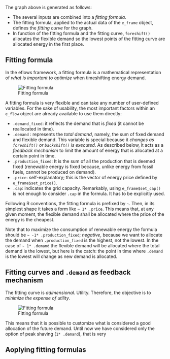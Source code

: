 The graph above is generated as follows:

- The several inputs are combined into a *fitting formula*.
- The fitting formula, applied to the actual data of the `e_frame` object, defines the *fitting curve* for the graph.
- In function of the fitting formula and the fitting curve, `foreshift()` allocates the flexible demand so the lowest points of the fitting curve are allocated energy in the first place. 

## Fitting formula

In the eflows framework, a fitting formula is a mathematical representation of *what is important to optimize* when timeshifting energy demand.

![Fitting formula](../../www/images/fitting/fitting-formula.png)

A fitting formula is very flexible and can take any number of user-defined variables. For the sake of usability, the most important factors within an `e_flow` object are already available to use them directly:

- `.demand_fixed`: it reflects the demand that is *fixed* (it cannot be reallocated in time).
- `.demand` : represents the *total demand*, namely, the sum of fixed demand and flexible demand. This variable is special because it *changes as `foreshift()` or `backshift()` is executed*. As described below, it acts as a *feedback mechanism* to limit the amount of energy that is allocated at a certain point in time.  
- `.production_fixed`: It is the sum of all the production that is deemed fixed (renewable energy is fixed because, unlike energy from fossil fuels, cannot be produced on demand).
- `.price`: self-explanatory; this is the vector of energy price defined by `e_frame$set_price()`.
- `.cap`: indicates the grid capacity. Remarkably, using `e_frame$set_cap()` is not enough to consider `.cap` in the formula. It has to be explicitly used.

Following R conventions, the fitting formula is prefixed by `~`. Then, in its simplest shape it takes a form like `~ 1* .price`. This means that, at any given moment, the flexible demand shall be allocated where the price of the energy is the cheapest.

Note that to maximize the consumption of renewable energy the formula should be `~ -1* .production_fixed`; *negative*, because we want to allocate the demand when `.production_fixed` is the highest, not the lowest. In the case of `~ 1* .demand` the flexible demand will be allocated where the total demand is the lowest, but here is the catch: the point in time where `.demand` is the lowest will change as new demand is allocated. 

## Fitting curves and `.demand` as feedback mechanism

The fitting curve is *adimensional*. Utility. Therefore, the objective is to *minimize the expense of utility*.

![Fitting formula](../../www/images/fitting/fitting-comparison.png)

This means that it is possible to customize what is considered a good allocation of the future demand. Until now we have considered only the option of peak shaving (`1* .demand`), that is very 

## Aoplying fitting formulas